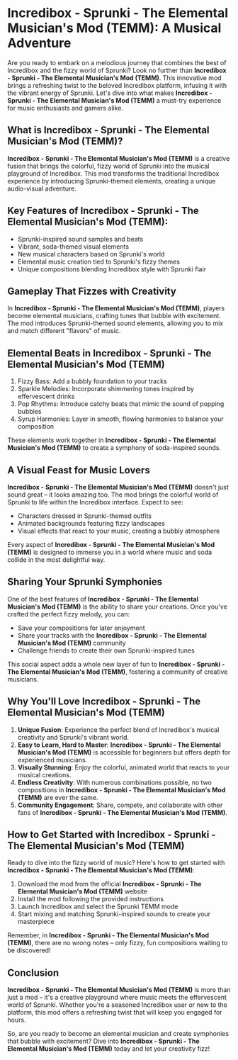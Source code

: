 
# Incredibox - Sprunki - The Elemental Musician's Mod (TEMM): A Musical Adventure

Are you ready to embark on a melodious journey that combines the best of Incredibox and the fizzy world of Sprunki? Look no further than **Incredibox - Sprunki - The Elemental Musician's Mod (TEMM)**. This innovative mod brings a refreshing twist to the beloved Incredibox platform, infusing it with the vibrant energy of Sprunki. Let's dive into what makes **Incredibox - Sprunki - The Elemental Musician's Mod (TEMM)** a must-try experience for music enthusiasts and gamers alike.

## What is Incredibox - Sprunki - The Elemental Musician's Mod (TEMM)?

**Incredibox - Sprunki - The Elemental Musician's Mod (TEMM)** is a creative fusion that brings the colorful, fizzy world of Sprunki into the musical playground of Incredibox. This mod transforms the traditional Incredibox experience by introducing Sprunki-themed elements, creating a unique audio-visual adventure.

## Key Features of Incredibox - Sprunki - The Elemental Musician's Mod (TEMM):

- Sprunki-inspired sound samples and beats
- Vibrant, soda-themed visual elements
- New musical characters based on Sprunki's world
- Elemental music creation tied to Sprunki's fizzy themes
- Unique compositions blending Incredibox style with Sprunki flair

## Gameplay That Fizzes with Creativity

In **Incredibox - Sprunki - The Elemental Musician's Mod (TEMM)**, players become elemental musicians, crafting tunes that bubble with excitement. The mod introduces Sprunki-themed sound elements, allowing you to mix and match different "flavors" of music.

## Elemental Beats in Incredibox - Sprunki - The Elemental Musician's Mod (TEMM)

1. Fizzy Bass: Add a bubbly foundation to your tracks
2. Sparkle Melodies: Incorporate shimmering tones inspired by effervescent drinks
3. Pop Rhythms: Introduce catchy beats that mimic the sound of popping bubbles
4. Syrup Harmonies: Layer in smooth, flowing harmonies to balance your composition

These elements work together in **Incredibox - Sprunki - The Elemental Musician's Mod (TEMM)** to create a symphony of soda-inspired sounds.

## A Visual Feast for Music Lovers

**Incredibox - Sprunki - The Elemental Musician's Mod (TEMM)** doesn't just sound great – it looks amazing too. The mod brings the colorful world of Sprunki to life within the Incredibox interface. Expect to see:

- Characters dressed in Sprunki-themed outfits
- Animated backgrounds featuring fizzy landscapes
- Visual effects that react to your music, creating a bubbly atmosphere

Every aspect of **Incredibox - Sprunki - The Elemental Musician's Mod (TEMM)** is designed to immerse you in a world where music and soda collide in the most delightful way.

## Sharing Your Sprunki Symphonies

One of the best features of **Incredibox - Sprunki - The Elemental Musician's Mod (TEMM)** is the ability to share your creations. Once you've crafted the perfect fizzy melody, you can:

- Save your compositions for later enjoyment
- Share your tracks with the **Incredibox - Sprunki - The Elemental Musician's Mod (TEMM)** community
- Challenge friends to create their own Sprunki-inspired tunes

This social aspect adds a whole new layer of fun to **Incredibox - Sprunki - The Elemental Musician's Mod (TEMM)**, fostering a community of creative musicians.

## Why You'll Love Incredibox - Sprunki - The Elemental Musician's Mod (TEMM)

1. **Unique Fusion**: Experience the perfect blend of Incredibox's musical creativity and Sprunki's vibrant world.
2. **Easy to Learn, Hard to Master**: **Incredibox - Sprunki - The Elemental Musician's Mod (TEMM)** is accessible for beginners but offers depth for experienced musicians.
3. **Visually Stunning**: Enjoy the colorful, animated world that reacts to your musical creations.
4. **Endless Creativity**: With numerous combinations possible, no two compositions in **Incredibox - Sprunki - The Elemental Musician's Mod (TEMM)** are ever the same.
5. **Community Engagement**: Share, compete, and collaborate with other fans of **Incredibox - Sprunki - The Elemental Musician's Mod (TEMM)**.

## How to Get Started with Incredibox - Sprunki - The Elemental Musician's Mod (TEMM)

Ready to dive into the fizzy world of music? Here's how to get started with **Incredibox - Sprunki - The Elemental Musician's Mod (TEMM)**:

1. Download the mod from the official **Incredibox - Sprunki - The Elemental Musician's Mod (TEMM)** website
2. Install the mod following the provided instructions
3. Launch Incredibox and select the Sprunki TEMM mode
4. Start mixing and matching Sprunki-inspired sounds to create your masterpiece

Remember, in **Incredibox - Sprunki - The Elemental Musician's Mod (TEMM)**, there are no wrong notes – only fizzy, fun compositions waiting to be discovered!

## Conclusion

**Incredibox - Sprunki - The Elemental Musician's Mod (TEMM)** is more than just a mod – it's a creative playground where music meets the effervescent world of Sprunki. Whether you're a seasoned Incredibox user or new to the platform, this mod offers a refreshing twist that will keep you engaged for hours.

So, are you ready to become an elemental musician and create symphonies that bubble with excitement? Dive into **Incredibox - Sprunki - The Elemental Musician's Mod (TEMM)** today and let your creativity fizz!
